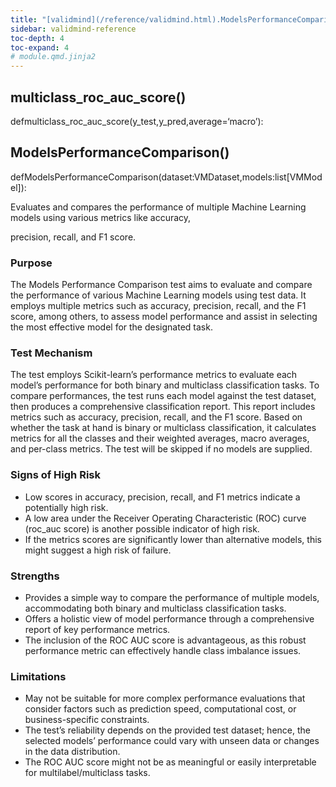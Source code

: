 ```yaml
---
title: "[validmind](/reference/validmind.html).ModelsPerformanceComparison"
sidebar: validmind-reference
toc-depth: 4
toc-expand: 4
# module.qmd.jinja2
---
```


## multiclass_roc_auc_score<span class='muted'>()</span>

<!-- signatures.jinja2 -->

::: {.signature}

<span class="kw">def</span><span class="name">multiclass_roc_auc_score</span>(<span class="params"><span class="n">y_test</span><span class="muted">,</span></span><span class="params"><span class="n">y_pred</span><span class="muted">,</span></span><span class="params"><span class="n">average</span><span class="o">=</span><span class="s1">'macro'</span></span>):

:::

<!-- function.qmd.jinja2 -->

## ModelsPerformanceComparison[()]{.muted}

<!-- signatures.jinja2 -->

::: {.signature}

<span class="kw">def</span><span class="name">ModelsPerformanceComparison</span>(<span class="params"><span class="n">dataset</span><span class="p">:</span><!-- types.jinja2 - format_type --><!-- Mapping --><!-- ExprName --><span class="n">VMDataset</span><span class="muted">,</span></span><span class="params"><span class="n">models</span><span class="p">:</span><!-- types.jinja2 - format_type --><!-- Mapping --><!-- types.jinja2 - format_type --><!-- Mapping --><!-- ExprName --><span class="nb">list</span><span class="p">\[</span><!-- types.jinja2 - format_type --><!-- Mapping --><!-- ExprName --><span class="n">VMModel</span><span class="p">\]</span></span>):

:::

<!-- docstring.jinja2 -->

Evaluates and compares the performance of multiple Machine Learning models using various metrics like accuracy,

precision, recall, and F1 score.

### Purpose

The Models Performance Comparison test aims to evaluate and compare the performance of various Machine Learning models using test data. It employs multiple metrics such as accuracy, precision, recall, and the F1 score, among others, to assess model performance and assist in selecting the most effective model for the designated task.

### Test Mechanism

The test employs Scikit-learn’s performance metrics to evaluate each model's performance for both binary and multiclass classification tasks. To compare performances, the test runs each model against the test dataset, then produces a comprehensive classification report. This report includes metrics such as accuracy, precision, recall, and the F1 score. Based on whether the task at hand is binary or multiclass classification, it calculates metrics for all the classes and their weighted averages, macro averages, and per-class metrics. The test will be skipped if no models are supplied.

### Signs of High Risk

- Low scores in accuracy, precision, recall, and F1 metrics indicate a potentially high risk.
- A low area under the Receiver Operating Characteristic (ROC) curve (roc_auc score) is another possible indicator of high risk.
- If the metrics scores are significantly lower than alternative models, this might suggest a high risk of failure.

### Strengths

- Provides a simple way to compare the performance of multiple models, accommodating both binary and multiclass classification tasks.
- Offers a holistic view of model performance through a comprehensive report of key performance metrics.
- The inclusion of the ROC AUC score is advantageous, as this robust performance metric can effectively handle class imbalance issues.

### Limitations

- May not be suitable for more complex performance evaluations that consider factors such as prediction speed, computational cost, or business-specific constraints.
- The test's reliability depends on the provided test dataset; hence, the selected models' performance could vary with unseen data or changes in the data distribution.
- The ROC AUC score might not be as meaningful or easily interpretable for multilabel/multiclass tasks.
